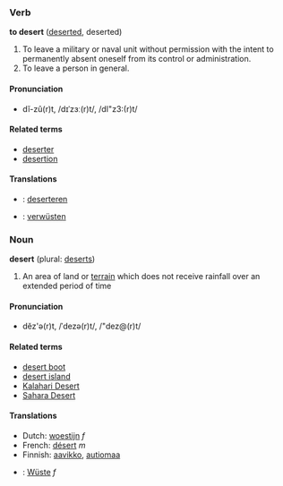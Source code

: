===Verb===
'''to desert''' ([[deserted]], deserted)

#To leave a military or naval unit without permission with the intent to permanently absent oneself from its control or administration.
#To leave a person in general.

====Pronunciation====
*dĭ-zû(r)t, /dɪˈzɜː(r)t/, /dI"z3:(r)t/

====Related terms====
*[[deserter]]
*[[desertion]]

====Translations====
*{{nl}}: [[deserteren]]
*{{de}}: [[verwüsten]]

===Noun===
'''desert''' (plural: [[deserts]])

#An area of land or [[terrain]] which does not receive rainfall over an extended period of time

====Pronunciation====
*dĕz'ə(r)t, /ˈdezə(r)t/, /"dez@(r)t/

====Related terms====
*[[desert boot]]
*[[desert island]]
*[[Kalahari Desert]]
*[[Sahara Desert]]

====Translations====
*Dutch: [[woestijn]] ''f''
*French: [[désert]] ''m''
*Finnish: [[aavikko]], [[autiomaa]]
* {{de}}: [[Wüste]] ''f''